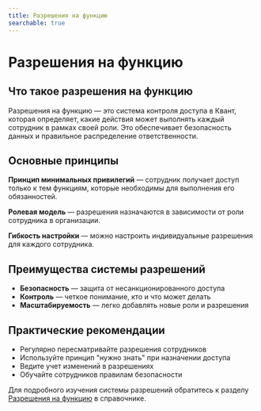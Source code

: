 ```yaml
---
title: Разрешения на функцию
searchable: true
---
```


# Разрешения на функцию

## Что такое разрешения на функцию

Разрешения на функцию — это система контроля доступа в Квант, которая определяет, какие действия может выполнять каждый сотрудник в рамках своей роли. Это обеспечивает безопасность данных и правильное распределение ответственности.

## Основные принципы

**Принцип минимальных привилегий** — сотрудник получает доступ только к тем функциям, которые необходимы для выполнения его обязанностей.

**Ролевая модель** — разрешения назначаются в зависимости от роли сотрудника в организации.

**Гибкость настройки** — можно настроить индивидуальные разрешения для каждого сотрудника.

## Преимущества системы разрешений

- **Безопасность** — защита от несанкционированного доступа
- **Контроль** — четкое понимание, кто и что может делать
- **Масштабируемость** — легко добавлять новые роли и разрешения

## Практические рекомендации

- Регулярно пересматривайте разрешения сотрудников
- Используйте принцип "нужно знать" при назначении доступа
- Ведите учет изменений в разрешениях
- Обучайте сотрудников правилам безопасности

Для подробного изучения системы разрешений обратитесь к разделу [Разрешения на функцию](/reference/ofs/function-permissions) в справочнике. 